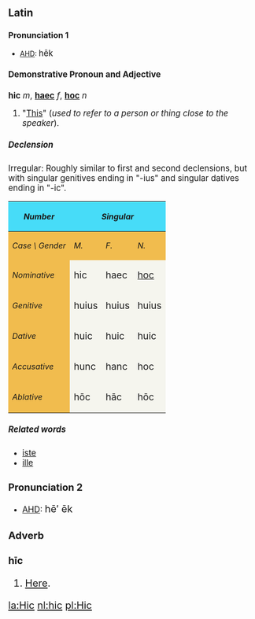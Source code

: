 ==Latin==
===Pronunciation 1===
*[[AHD]]: <big> h&#275;k 

====Demonstrative Pronoun and Adjective====
'''hic''' ''m'', '''[[haec]]''' ''f'', '''[[hoc]]''' ''n''

# "[[This]]" (''used to refer to a person or thing close to the speaker'').

=====Declension=====
Irregular: Roughly similar to first and second declensions, but with singular genitives ending in "-ius" and singular datives ending in "-ic".
{| cellpadding="5" border="1"
!style="background:#47DCF8;"| ''Number''
!style="background:#47DCF8;" colspan=3| ''Singular''
|
!style="background:#47DCF8;" colspan=3| ''Plural''
|-
!style="background:#F1BC4E;"|''Case \ Gender''
!style="background:#F1BC4E;"| ''M.''
!style="background:#F1BC4E;"| ''F.''
!style="background:#F1BC4E;"| ''N.''
|
!style="background:#F1BC4E;"| ''MM.''
!style="background:#F1BC4E;"| ''FF.''
!style="background:#F1BC4E;"| ''NN.''
|-
!style="background:#F1BC4E;"| ''Nominative''
|style="background:#F5F5EE;"| <big>hic  
|style="background:#F5F5EE;"| <big>haec
|style="background:#F5F5EE;"| <big>[[hoc]]
|
|style="background:#F5F5EE;"| <big>h&#299; 
|style="background:#F5F5EE;"| <big>hae
|style="background:#F5F5EE;"| <big>haec
|-
!style="background:#F1BC4E;"| ''Genitive''
|style="background:#F5F5EE;"| <big>huius 
|style="background:#F5F5EE;"| <big>huius
|style="background:#F5F5EE;"| <big>huius
|
|style="background:#F5F5EE;"| <big>h&#333;rum 
|style="background:#F5F5EE;"| <big>h&#257;rum

|style="background:#F5F5EE;"| <big>h&#333;rum
|-
!style="background:#F1BC4E;"| ''Dative''
|style="background:#F5F5EE;"| <big>huic 
|style="background:#F5F5EE;"| <big>huic
|style="background:#F5F5EE;"| <big>huic
|
|style="background:#F5F5EE;"| <big>h&#299;s
|style="background:#F5F5EE;"| <big>h&#299;s 
|style="background:#F5F5EE;"| <big>h&#299;s
|-
!style="background:#F1BC4E;"| ''Accusative''
|style="background:#F5F5EE;"| <big>hunc
|style="background:#F5F5EE;"| <big>hanc
|style="background:#F5F5EE;"| <big>hoc
|
|style="background:#F5F5EE;"| <big>h&#333;s
|style="background:#F5F5EE;"| <big>h&#257;s
|style="background:#F5F5EE;"| <big>haec
|-
!style="background:#F1BC4E;"| ''Ablative''
|style="background:#F5F5EE;"| <big>h&#333;c
|style="background:#F5F5EE;"| <big>h&#257;c
|style="background:#F5F5EE;"| <big>h&#333;c
|
|style="background:#F5F5EE;"| <big>h&#299;s
|style="background:#F5F5EE;"| <big>h&#299;s
|style="background:#F5F5EE;"| <big>h&#299;s
|}

=====Related words=====
* [[iste]]
* [[ille]]

===Pronunciation 2===
*[[AHD]]: <big> h&#275;&prime; &#275;k 

====Adverb====
'''h&#299;c'''
# [[Here]].

[[la:Hic]]
[[nl:hic]]
[[pl:Hic]]
